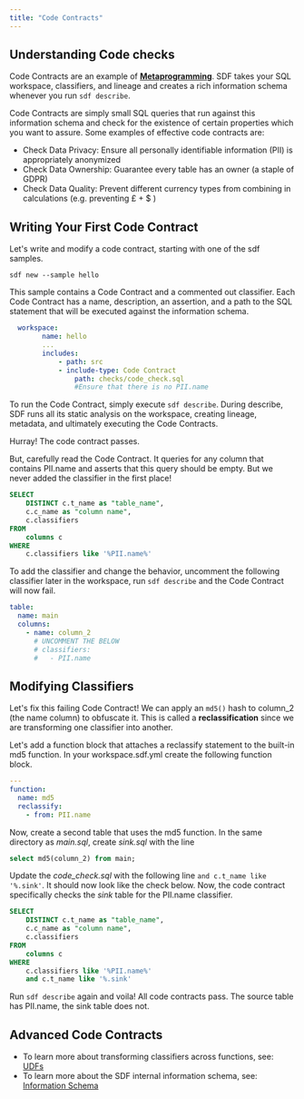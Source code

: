 ```yaml
---
title: "Code Contracts"
---
```


## Understanding Code checks
Code Contracts are an example of [**Metaprogramming**](https://en.wikipedia.org/wiki/Metaprogramming). SDF takes your SQL workspace, classifiers, and lineage and creates a rich information schema whenever you run `sdf describe`.

Code Contracts are simply small SQL queries that run against this information schema and check for the existence of certain properties which you want to assure. Some examples of effective code contracts are:

 - Check Data Privacy: Ensure all personally identifiable information (PII) is appropriately anonymized
 - Check Data Ownership: Guarantee every table has an owner (a staple of GDPR)
 - Check Data Quality: Prevent different currency types from combining in calculations (e.g. preventing £ + $ )

## Writing Your First Code Contract
Let's write and modify a code contract, starting with one of the sdf samples.

```shell
sdf new --sample hello
```
This sample contains a Code Contract and a commented out classifier. Each Code Contract has a name, description, an assertion, and a path to the SQL statement that will be executed against the information schema.

```yml
  workspace:
		name: hello
		...
		includes:
			- path: src
			- include-type: Code Contract
				path: checks/code_check.sql
				#Ensure that there is no PII.name

```
To run the Code Contract, simply execute `sdf describe`. During describe, SDF runs all its static analysis on the workspace, creating lineage, metadata, and ultimately executing the Code Contracts.

Hurray! The code contract passes.

But, carefully read the Code Contract. It queries for any column that contains PII.name and asserts that this query should be empty. But we never added the classifier in the first place!

```sql
SELECT
    DISTINCT c.t_name as "table_name",
    c.c_name as "column name",
    c.classifiers
FROM
    columns c
WHERE
    c.classifiers like '%PII.name%'
```

To add the classifier and change the behavior, uncomment the following classifier later in the workspace, run `sdf describe` and the Code Contract will now fail.
```yml
table:
  name: main
  columns:
    - name: column_2
      # UNCOMMENT THE BELOW
      # classifiers:
      #   - PII.name
```

## Modifying Classifiers
Let's fix this failing Code Contract! We can apply an `md5()` hash to column_2 (the name column) to obfuscate it. This is called a **reclassification** since we are transforming one classifier into another.

Let's add a function block that attaches a reclassify statement to the built-in md5 function. In your workspace.sdf.yml create the following function block.

```yml
---
function:
  name: md5
  reclassify:
    - from: PII.name
```
Now, create a second table that uses the md5 function. 
In the same directory as *main.sql*, create *sink.sql* with the line
```sql
select md5(column_2) from main;
```
Update the *code_check.sql* with the following line `and c.t_name like '%.sink'`. It should now look like the check below.
Now, the code contract specifically checks the *sink* table for the PII.name classifier.

```sql
SELECT
    DISTINCT c.t_name as "table_name",
    c.c_name as "column name",
    c.classifiers
FROM
    columns c
WHERE
    c.classifiers like '%PII.name%'
    and c.t_name like '%.sink'
```

Run `sdf describe` again and voila! All code contracts pass. The source table has PII.name, the sink table does not. 

## Advanced Code Contracts

 - To learn more about transforming classifiers across functions, see: [UDFs](/guide/udf)
 - To learn more about the SDF internal information schema, see: [Information Schema](/reference/sdf-information-schema)
